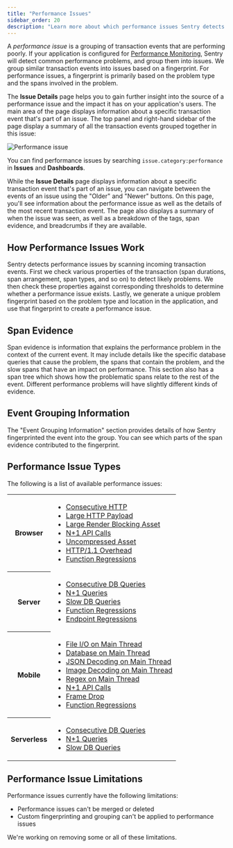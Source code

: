 ```yaml
---
title: "Performance Issues"
sidebar_order: 20
description: "Learn more about which performance issues Sentry detects and how to use the Issue Details page to debug them."
---
```


A _performance issue_ is a grouping of transaction events that are performing poorly. If your application is configured for [Performance Monitoring](/product/performance/), Sentry will detect common performance problems, and group them into issues. We group similar transaction events into issues based on a fingerprint. For performance issues, a fingerprint is primarily based on the problem type and the spans involved in the problem.

The **Issue Details** page helps you to gain further insight into the source of a performance issue and the impact it has on your application's users. The main area of the page displays information about a specific transaction event that's part of an issue. The top panel and right-hand sidebar of the page display a summary of all the transaction events grouped together in this issue:

![Performance issue](./img/performance-issue-details.png)

<Alert>

You can find performance issues by searching `issue.category:performance` in **Issues** and **Dashboards**.

</Alert>

While the **Issue Details** page displays information about a specific transaction event that's part of an issue, you can navigate between the events of an issue using the "Older" and "Newer" buttons. On this page, you'll see information about the performance issue as well as the details of the most recent transaction event. The page also displays a summary of when the issue was seen, as well as a breakdown of the tags, span evidence, and breadcrumbs if they are available.

## How Performance Issues Work

Sentry detects performance issues by scanning incoming transaction events. First we check various properties of the transaction (span durations, span arrangement, span types, and so on) to detect likely problems. We then check these properties against corresponding thresholds to determine whether a performance issue exists. Lastly, we generate a unique problem fingerprint based on the problem type and location in the application, and use that fingerprint to create a performance issue.

## Span Evidence

Span evidence is information that explains the performance problem in the context of the current event. It may include details like the specific database queries that cause the problem, the spans that contain the problem, and the slow spans that have an impact on performance. This section also has a span tree which shows how the problematic spans relate to the rest of the event. Different performance problems will have slightly different kinds of evidence.

## Event Grouping Information

The "Event Grouping Information" section provides details of how Sentry fingerprinted the event into the group. You can see which parts of the span evidence contributed to the fingerprint.

## Performance Issue Types

The following is a list of available performance issues:

<table>
  <tbody>
    <tr>
      <th>Browser</th>
      <td>
        <ul>
          <li>
            <a href="./consecutive-http/">Consecutive HTTP</a>
          </li>
          <li>
            <a href="./large-http-payload/">Large HTTP Payload</a>
          </li>
          <li>
            <a href="./large-render-blocking-asset/">Large Render Blocking Asset</a>
          </li>
          <li>
            <a href="./n-one-api-calls/">N+1 API Calls</a>
          </li>
          <li>
            <a href="./uncompressed-asset">Uncompressed Asset</a>
          </li>
          <li>
            <a href="./http-overhead">HTTP/1.1 Overhead</a>
          </li>
          <li>
            <a href="./function-regressions">Function Regressions</a>
          </li>
        </ul>
      </td>
    </tr>
    <tr>
      <th>Server</th>
      <td>
        <ul>
          <li>
            <a href="./consecutive-db-queries/">Consecutive DB Queries</a>
          </li>
          <li>
            <a href="./n-one-queries/">N+1 Queries</a>
          </li>
          <li>
            <a href="./slow-db-queries/">Slow DB Queries</a>
          </li>
          <li>
            <a href="./function-regressions">Function Regressions</a>
          </li>
          <li>
            <a href="./endpoint-regressions">Endpoint Regressions</a>
          </li>
        </ul>
      </td>
    </tr>
    <tr>
      <th>Mobile</th>
      <td>
        <ul>
          <li>
            <a href="./file-main-thread-io/">File I/O on Main Thread</a>
          </li>
          <li>
            <a href="./db-main-thread-io/">Database on Main Thread</a>
          </li>
          <li>
            <a href="./json-decoding-main-thread/">JSON Decoding on Main Thread</a>
          </li>
          <li>
            <a href="./image-decoding-main-thread/">Image Decoding on Main Thread</a>
          </li>
          <li>
            <a href="./regex-main-thread/">Regex on Main Thread</a>
          </li>
          <li>
            <a href="./n-one-api-calls/">N+1 API Calls</a>
          </li>
          <li>
            <a href="./frame-drop/">Frame Drop</a>
          </li>
          <li>
            <a href="./function-regressions">Function Regressions</a>
          </li>
        </ul>
      </td>
    </tr>
    <tr>
      <th>Serverless</th>
      <td>
        <ul>
          <li>
            <a href="./consecutive-db-queries/">Consecutive DB Queries</a>
          </li>
          <li>
            <a href="./n-one-queries/">N+1 Queries</a>
          </li>
          <li>
            <a href="./slow-db-queries/">Slow DB Queries</a>
          </li>
        </ul>
      </td>
    </tr>
  </tbody>
</table>

## Performance Issue Limitations

Performance issues currently have the following limitations:

- Performance issues can't be merged or deleted
- Custom fingerprinting and grouping can't be applied to performance issues

We're working on removing some or all of these limitations.
